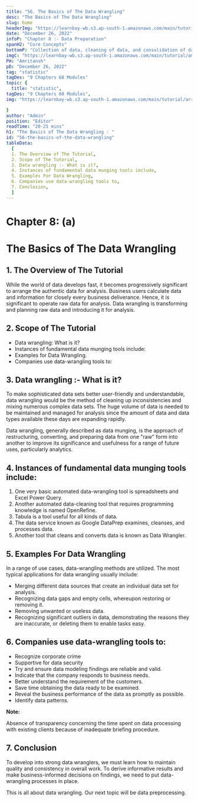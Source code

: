 ```yaml
---
title: "56. The Basics of The Data Wrangling"
desc: "The Basics of The Data Wrangling"
slug: home
headerImg: "https://learnbay-wb.s3.ap-south-1.amazonaws.com/main/tutorial/Statistics+Header.png"
date: "December 26, 2022"
infoP: "Chapter 8 :- Data Preparation"
spanH2: "Core Concepts"
bottomP: "Collection of data, cleaning of data, and consolidation of data into a single file or data table are all steps in the process of data preparation, which is done largely for analytical purposes."
imgC: "https://learnbay-wb.s3.ap-south-1.amazonaws.com/main/tutorial/amritansh.png"
PH: "Amritansh"
pD: "December 26, 2022"
tag: "statistic"
tagDes: "9 Chapters 68 Modules"
topic: {
  title: "statistic",
tagDes: "9 Chapters 68 Modules",
img: "https://learnbay-wb.s3.ap-south-1.amazonaws.com/main/tutorial/arrow.png"

}
author: "Admin"
position: "Editor"
readTime: "20-25 mins"
h1: "The Basics of The Data Wrangling : "
id: "56-the-basics-of-the-data-wrangling"
tableData:
  [
  1. The Overview of The Tutorial, 
  2. Scope of The Tutorial,  
  3. Data wrangling :- What is it?,  
  4. Instances of fundamental data munging tools include, 
  5. Examples For Data Wrangling,
  6. Companies use data-wrangling tools to,
  7. Conclusion,
  ]
---
```



# **Chapter 8: (a)**


# **The Basics of The Data Wrangling**


## 1. The Overview of The Tutorial

While the world of data develops fast, it becomes progressively significant to arrange the authentic data for analysis. Business users calculate data and information for closely every business deliverance. Hence, it is significant to operate raw data for analysis. Data wrangling is transforming and planning raw data and introducing it for analysis.


## 2. Scope of The Tutorial



* Data wrangling: What is it?
* Instances of fundamental data munging tools include:
* Examples for Data Wrangling.
* Companies use data-wrangling tools to:


## 3. Data wrangling :- What is it?

To make sophisticated data sets better user-friendly and understandable, data wrangling would be the method of cleaning up inconsistencies and mixing numerous complex data sets. The huge volume of data is needed to be maintained and managed for analysis since the amount of data and data types available these days are expanding rapidly.

Data wrangling, generally described as data munging, is the approach of restructuring, converting, and preparing data from one "raw" form into another to improve its significance and usefulness for a range of future uses, particularly analytics.


## 4. Instances of fundamental data munging tools include:



1. One very basic automated data-wrangling tool is spreadsheets and Excel Power Query.
2. Another automated data-cleaning tool that requires programming knowledge is named OpenRefine.
3. Tabula is a tool useful for all kinds of data.
4. The data service known as Google DataPrep examines, cleanses, and processes data.
5. Another tool that cleans and converts data is known as Data Wrangler.


## 5. Examples For Data Wrangling 

In a range of use cases, data-wrangling methods are utilized. The most typical applications for data wrangling usually include:



* Merging different data sources that create an individual data set for analysis.
* Recognizing data gaps and empty cells, whereupon restoring or removing it.
* Removing unwanted or useless data.
* Recognizing significant outliers in data, demonstrating the reasons they are inaccurate, or deleting them to enable tasks easy.


## 6. Companies use data-wrangling tools to:



* Recognize corporate crime
* Supportive for data security
* Try and ensure data modeling findings are reliable and valid.
* Indicate that the company responds to business needs.
* Better understand the requirement of the customers.
* Save time obtaining the data ready to be examined.
* Reveal the business performance of the data as promptly as possible.
* Identify data patterns.


**Note:**

Absence of transparency concerning the time spent on data processing with existing clients because of inadequate briefing procedure.


## 7. Conclusion

To develop into strong data wranglers, we must learn how to maintain quality and consistency in overall work. To derive informative results and make business-informed decisions on findings, we need to put data-wrangling processes in place.

This is all about data wrangling. Our next topic will be data preprocessing.



